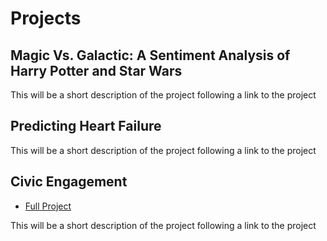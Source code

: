 # Projects

## Magic Vs. Galactic: A Sentiment Analysis of Harry Potter and Star Wars 

This will be a short description of the project following a link to the project

## Predicting Heart Failure

This will be a short description of the project following a link to the project

## Civic Engagement

- [Full Project](#civic_engagement)

This will be a short description of the project following a link to the project

